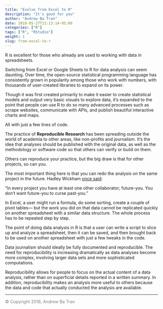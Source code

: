 ```yaml
---
title: "Evolve from Excel to R"
description: "It's good for you"
author: "Andrew Ba Tran"
date: 2018-05-27T21:13:14-05:00
categories: ["R"]
tags: ["R", "RStudio"]
weight: 1
slug: from-excel-to-r
---
```


R is excellent for those who already are used to working with data in spreadsheets. 

Switching from Excel or Google Sheets to R for data analysis can seem daunting. Over time, the open-source statistical programming language has consistently grown in popularity among those who work with numbers, with thousands of user-created libraries to expand on its power.

Though it was first created primarily to make it easier to create statistical models and output very basic visuals to explore data, it’s expanded to the point that people can use R to do so many advanced processes such as scrape websites, communicate with APIs, and publish beautiful interactive charts and maps.

All with just a few lines of code.

The practice of **Reproducible Research** has been spreading outside the world of academia to other areas, like non-profits and journalism. It’s the idea that analyses should be published with the original data, as well as the methodology or software code so that others can verify or build on them.

Others can reproduce your practice, but the big draw is that for other projects, so can you.

The most important thing here is that you can redo the analysis on the same project in the future. Hadley Wickham [once said](https://www.r-bloggers.com/your-most-valuable-collaborator-future-you/): 

"In every project you have at least one other collaborator; future-you. You don’t want future-you to curse past-you."

In Excel, a user might run a formula, do some sorting, create a couple of pivot tables— but the work you did on that data cannot be replicated quickly on another spreadsheet with a similar data structure. The whole process has to be repeated step by step.

The point of doing data analysis in R is that a user can write a script to slice up and analyze a spreadsheet, then it can be saved, and then brought back to be used on another spreadsheet with just a few tweaks in the code.

Data journalism should ideally be fully documented and reproducible. 
 The need for reproducibility is increasing dramatically as data analyses become more complex, involving larger data sets and more sophisticated computations. 
 
 Reproducibility allows for people to focus on the actual content of a data analysis, rather than on superficial details reported in a written summary. In addition, reproducibility makes an analysis more useful to others because the data and code that actually conducted the analysis are available.
 
 
-----

<span style="color:gray">© Copyright 2018, Andrew Ba Tran</span>

